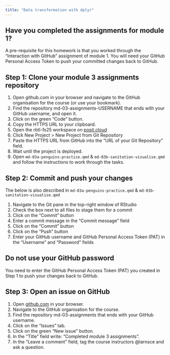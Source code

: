 ```yaml
---
title: "Data transformation with dplyr"
---
```


::: {.callout-important}
## Have you completed the assignments for module 1?
A pre-requisite for this homework is that you worked through the "Interaction with GitHub" assignment of module 1. You will need your GitHub Personal Access Token to push your committed changes back to GitHub. 
:::

## Step 1: Clone your module 3 assignments repository

1. Open github.com in your browser and navigate to the GitHub organisation for the course (or use your bookmark).
2. Find the repository md-03-assignments-USERNAME that ends with your GitHub username, and open it.
3. Click on the green "Code" button.
4. Copy the HTTPS URL to your clipboard.
5. Open the rbtl-fs25 workspace on [posit.cloud](https://posit.cloud/spaces/611943/content/all?sort=name_asc)
6. Click New Project > New Project from Git Repository
7. Paste the HTTPS URL from GitHub into the "URL of your Git Repository" field.
8. Wait until the project is deployed.
9. Open `md-03a-penguins-practice.qmd` & `md-03b-sanitation-visualise.qmd` and follow the instructions to work through the tasks.

## Step 2: Commit and push your changes 

The below is also described in `md-03a-penguins-practice.qmd` & `md-03b-sanitation-visualise.qmd`

1. Navigate to the Git pane in the top-right window of RStudio
2. Check the box next to all files to stage them for a commit
3. Click on the "Commit" button
4. Enter a commit message in the "Commit message" field
5. Click on the "Commit" button
6. Click on the "Push" button
7. Enter your GitHub username and GitHub Personal Access Token (PAT) in the "Username" and "Password" fields

::: callout-important
## Do not use your GitHub password

You need to enter the GitHub Personal Access Token (PAT) you created in Step 1 to push your changes back to GitHub.
:::

## Step 3: Open an issue on GitHub

1. Open [github.com](https://github.com/) in your browser.
2. Navigate to the GitHub organisation for the course.
3. Find the repository md-03-assignments that ends with your GitHub username.
4. Click on the "Issues" tab.
5. Click on the green "New issue" button.
6. In the "Title" field write: "Completed module 3 assignments".
7. In the "Leave a comment" field, tag the course instructors @larnsce and ask a question.

